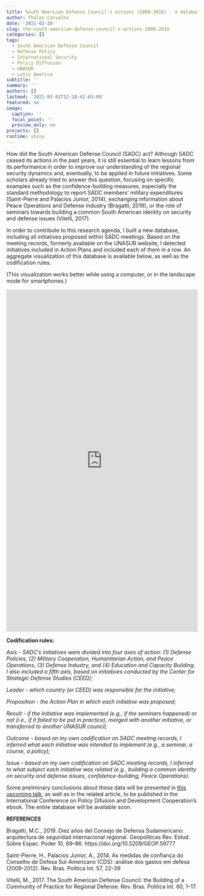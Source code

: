 ```yaml
---
title: South American Defense Council's actions (2009-2016) - a database
author: Thales Carvalho
date: '2021-02-28'
slug: the-south-american-defense-council-s-actions-2009-2016
categories: []
tags:
  - South American Defense Council
  - Defense Policy
  - International Security
  - Policy Diffusion
  - UNASUR
  - Latin America
subtitle: ''
summary: ''
authors: []
lastmod: '2021-03-01T12:18:42-03:00'
featured: no
image:
  caption: ''
  focal_point: ''
  preview_only: no
projects: []
runtime: shiny
---
```


How did the South American Defense Council (SADC) act? Although SADC ceased its actions in the past years, it is still essential to learn lessons from its performance in order to improve our understanding of the regional security dynamics and, eventually, to be applied in future initiatives. Some scholars already tried to answer this question, focusing on specific examples such as the confidence-building measures, especially the standard methodology to report SADC members’ military expenditures (Saint-Pierre and Palacios Junior, 2014), exchanging information about Peace Operations and Defense Industry (Bragatti, 2019), or the role of seminars towards building a common South American identity on security and defense issues (Vitelli, 2017).

In order to contribute to this research agenda, I built a new database, including all initiatives proposed within SADC meetings. Based on the meeting records, formerly available on the UNASUR website, I detected initiatives included in Action Plans and included each of them in a row. An aggregate visualization of this database is available below, as well as the codification rules.

(This visualization works better while using a computer, or in the landscape mode for smartphones.)

<iframe height="900" width="100%" frameborder="no" src="https://tlcarvalho.shinyapps.io/SADC_data/"> </iframe>

**Codification rules:**

*Axis - SADC’s initiatives were divided into four axes of action: (1) Defense Policies, (2) Military Cooperation, Humanitarian Action, and Peace Operations, (3) Defense Industry, and (4) Education and Capacity Building. I also included a fifth axis, based on initiatives conducted by the Center for Strategic Defense Studies (CEED);*

*Leader - which country (or CEED) was responsible for the initiative;*

*Proposition - the Action Plan in which each initiative was proposed;*

*Result - if the initiative was implemented (e.g., if the seminars happened) or not (i.e., if it failed to be put in practice), merged with another initiative, or transferred to another UNASUR council;*

*Outcome - based on my own codification on SADC meeting records, I inferred what each initiative was intended to implement (e.g., a seminar, a course, a policy);*

*Issue - based on my own codification on SADC meeting records, I inferred to what subject each initiative was related (e.g., building a common identity on security and defense issues, confidence-building, Peace Operations).*

Some preliminary conclusions about these data will be presented in [this upcoming talk](https://tlcarvalho.netlify.app/talk/policy_diffusion/), as well as in the related article, to be published in the International Conference on Policy Difusion and Development Cooperation’s ebook. The entire database will be available soon.

**REFERENCES**

Bragatti, M.C., 2019. Diez años del Consejo de Defensa Sudamericano: arquitectura de seguridad internacional regional. Geopolíticas Rev. Estud. Sobre Espac. Poder 10, 69–86. https://doi.org/10.5209/GEOP.59777

Saint-Pierre, H., Palacios Junior, A., 2014. As medidas de confiança do Conselho de Defesa Sul-Americano (CDS): análise dos gastos em defesa (2009-2012). Rev. Bras. Política Int. 57, 22–39

Vitelli, M., 2017. The South American Defense Council: the Building of a Community of Practice for Regional Defense. Rev. Bras. Política Int. 60, 1–17.
